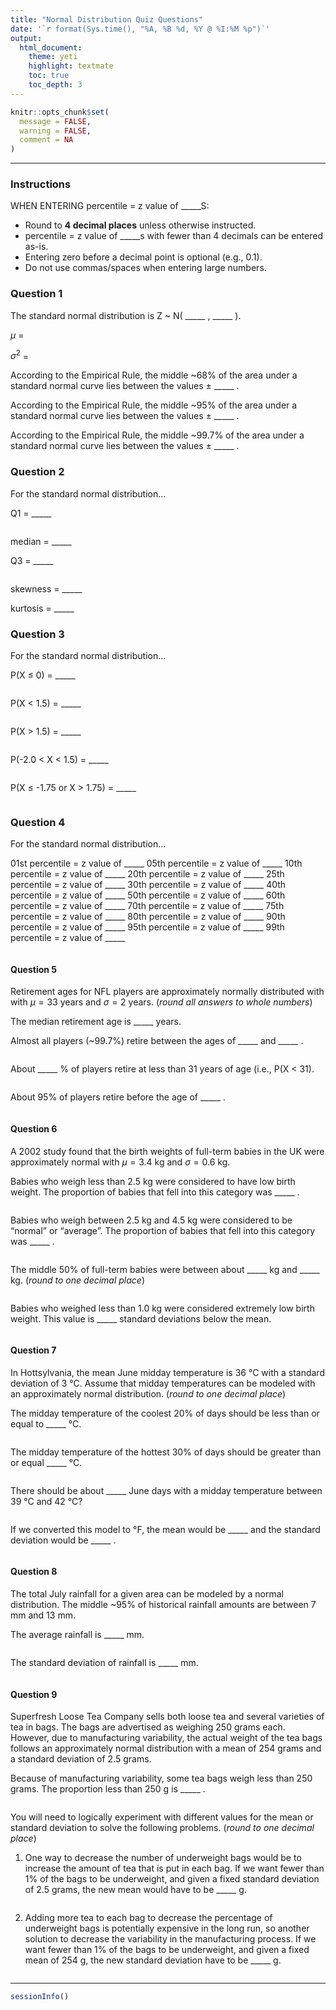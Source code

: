 ```yaml
---
title: "Normal Distribution Quiz Questions"
date: '`r format(Sys.time(), "%A, %B %d, %Y @ %I:%M %p")`'
output: 
  html_document: 
    theme: yeti
    highlight: textmate
    toc: true
    toc_depth: 3
---
```


```r
knitr::opts_chunk$set(
  message = FALSE,
  warning = FALSE,
  comment = NA
)
```
***

### Instructions

WHEN ENTERING percentile = z value of _____S:

* Round to **4 decimal places** unless otherwise instructed.
* percentile = z value of _____s with fewer than 4 decimals can be entered as-is.
* Entering zero before a decimal point is optional (e.g., 0.1).
* Do not use commas/spaces when entering large numbers.

### Question 1

The standard normal distribution is Z ~ N( _____ , _____ ).

$\mu$ = 

$\sigma^2$ = 

According to the Empirical Rule, the middle ~68% of the area under a standard normal curve lies between the values ± _____ .

According to the Empirical Rule, the middle ~95% of the area under a standard normal curve lies between the values ± _____ .

According to the Empirical Rule, the middle ~99.7% of the area under a standard normal curve lies between the values ± _____ .

### Question 2

For the standard normal distribution...

Q1 = _____

```r

```

median = _____

Q3 = _____

```r

```

skewness = _____

kurtosis = _____

### Question 3

For the standard normal distribution...

P(X ≤ 0) = _____

```r

```

P(X < 1.5) = _____
 
```r

```

P(X > 1.5) = _____

```r

```

P(-2.0 < X < 1.5) = _____
 
```r

```

P(X ≤ -1.75 or X > 1.75) = _____

```r

```

### Question 4

For the standard normal distribution...

01st percentile = z value of _____
05th	percentile = z value of _____
10th percentile = z value of _____
20th percentile = z value of _____
25th percentile = z value of _____
30th percentile = z value of _____
40th percentile = z value of _____
50th percentile = z value of _____
60th percentile = z value of _____
70th percentile = z value of _____
75th percentile = z value of _____
80th percentile = z value of _____
90th percentile = z value of _____
95th percentile = z value of _____
99th percentile = z value of _____

```r

```

#### Question 5

Retirement ages for NFL players are approximately normally distributed with with $\mu = 33$ years and $\sigma = 2$ years. (*round all answers to whole numbers*)

The median retirement age is _____ years.

Almost all players (~99.7%) retire between the ages of _____ and _____ .

```r

```

About _____ % of players retire at less than 31 years of age (i.e., P(X < 31).

```r

```

About 95% of players retire before the age of _____ .

```r

```

#### Question 6

A 2002 study found that the birth weights of full-term babies in the UK were approximately normal with $\mu = 3.4$ kg and $\sigma = 0.6$ kg. 

Babies who weigh less than 2.5 kg were considered to have low birth weight. The proportion of babies that fell into this category was _____ .

```r

```

Babies who weigh between 2.5 kg and 4.5 kg were considered to be "normal" or "average". The proportion of babies that fell into this category was _____ .

```r

```

The middle 50% of full-term babies were between about _____ kg and _____ kg. (*round to one decimal place*)

```r

```

Babies who weighed less than 1.0 kg were considered extremely low birth weight. This value is _____ standard deviations below the mean. 

```r

```

#### Question 7

In Hottsylvania, the mean June midday temperature is 36 °C with a standard deviation of 3 °C. Assume that midday temperatures can be modeled with an approximately normal distribution. (*round to one decimal place*)

The midday temperature of the coolest 20% of days should be less than or equal to _____ °C.

```r

```

The midday temperature of the hottest 30% of days should be greater than or equal _____ °C.

```r

```

There should be about _____ June days with a midday temperature between 39 °C and 42 °C?

```r

```

If we converted this model to °F, the mean would be _____ and the standard deviation would be _____ .

```r

```

#### Question 8

The total July rainfall for a given area can be modeled by a normal distribution. The middle ~95% of historical rainfall amounts are between 7 mm and 13 mm.

The average rainfall is _____ mm.

```r

```

The standard deviation of rainfall is _____ mm.

```r

```

#### Question 9

Superfresh Loose Tea Company sells both loose tea and several varieties of tea in bags. The bags are advertised as weighing 250 grams each. However, due to manufacturing variability, the actual weight of the tea bags follows an approximately normal distribution with a mean of 254 grams and a standard deviation of 2.5 grams.

Because of manufacturing variability, some tea bags weigh less than 250 grams. The proportion less than 250 g is _____ .

```r

```

You will need to logically experiment with different values for the mean or standard deviation to solve the following problems. (*round to one decimal place*)

(1) One way to decrease the number of underweight bags would be to increase the amount of tea that is put in each bag. If we want fewer than 1% of the bags to be underweight, and given a fixed standard deviation of 2.5 grams, the new mean would have to be _____ g. 

```r

```

(2) Adding more tea to each bag to decrease the percentage of underweight bags is potentially expensive in the long run, so another solution to decrease the variability in the manufacturing process. If we want fewer than 1% of the bags to be underweight, and given a fixed mean of 254 g, the new standard deviation have to be _____ g.

```r

```

***
```r
sessionInfo()
```

